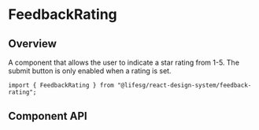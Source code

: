 
<Meta of={FeedbackRatingStories} />

# FeedbackRating

## Overview

A component that allows the user to indicate a star rating from 1-5. The submit
button is only enabled when a rating is set.

```tsx
import { FeedbackRating } from "@lifesg/react-design-system/feedback-rating";
```

<Canvas of={FeedbackRatingStories.Default} />

## Component API

<PropsTable />
